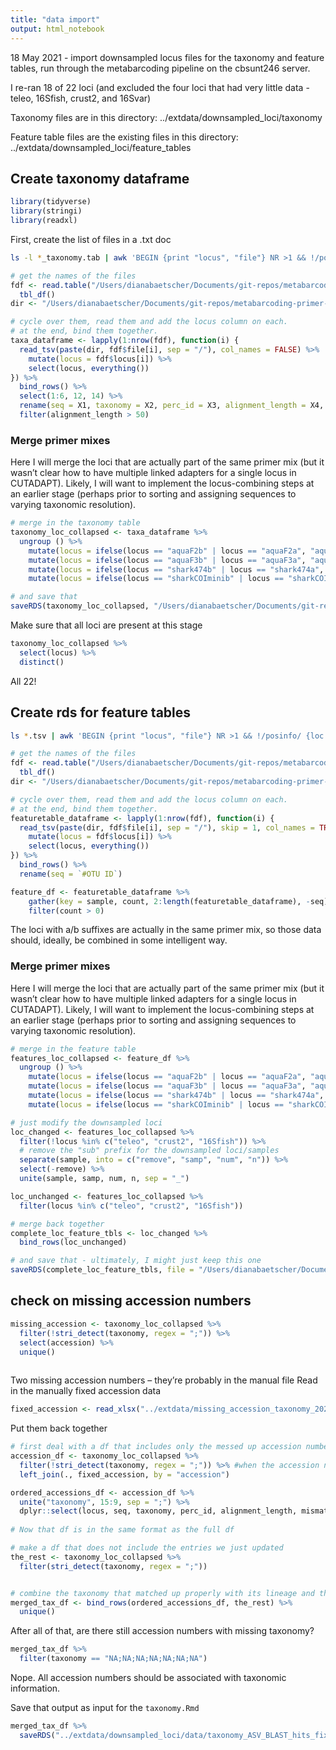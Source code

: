 ```yaml
---
title: "data import"
output: html_notebook
---
```


18 May 2021 - import downsampled locus files for the taxonomy and feature tables, run through the metabarcoding pipeline on the cbsunt246 server.

I re-ran 18 of 22 loci (and excluded the four loci that had very little data - teleo, 16Sfish, crust2, and 16Svar)

Taxonomy files are in this directory:
../extdata/downsampled_loci/taxonomy


Feature table files are the existing files in this directory:
../extdata/downsampled_loci/feature_tables


## Create taxonomy dataframe

```r
library(tidyverse)
library(stringi)
library(readxl)

```


First, create the list of files in a .txt doc
```sh
ls -l *_taxonomy.tab | awk 'BEGIN {print "locus", "file"} NR >1 && !/posinfo/ {num = $NF; gsub(/filename/, "", num); gsub(/[._].*$/, "", num);  print num, $NF}' > ../downsampled_taxonomy-file-list.txt 

```

```r
# get the names of the files
fdf <- read.table("/Users/dianabaetscher/Documents/git-repos/metabarcoding-primer-portfolio/extdata/downsampled_loci/downsampled_taxonomy-file-list.txt", stringsAsFactors = FALSE, header = TRUE) %>%
  tbl_df()
dir <- "/Users/dianabaetscher/Documents/git-repos/metabarcoding-primer-portfolio/extdata/downsampled_loci/taxonomy"

# cycle over them, read them and add the locus column on each.
# at the end, bind them together.
taxa_dataframe <- lapply(1:nrow(fdf), function(i) {
  read_tsv(paste(dir, fdf$file[i], sep = "/"), col_names = FALSE) %>%
    mutate(locus = fdf$locus[i]) %>%
    select(locus, everything())
}) %>%
  bind_rows() %>%
  select(1:6, 12, 14) %>%
  rename(seq = X1, taxonomy = X2, perc_id = X3, alignment_length = X4, mismatches = X5, eval = X11, accession = X13) %>%
  filter(alignment_length > 50)

```



### Merge primer mixes

Here I will merge the loci that are actually part of the same primer mix (but it wasn't clear how to have multiple linked adapters for a single locus in CUTADAPT). Likely, I will want to implement the locus-combining steps at an earlier stage (perhaps prior to sorting and assigning sequences to varying taxonomic resolution).

```r
# merge in the taxonomy table
taxonomy_loc_collapsed <- taxa_dataframe %>%
  ungroup () %>%
    mutate(locus = ifelse(locus == "aquaF2b" | locus == "aquaF2a", "aquaF2", locus)) %>%
    mutate(locus = ifelse(locus == "aquaF3b" | locus == "aquaF3a", "aquaF3", locus)) %>%
    mutate(locus = ifelse(locus == "shark474b" | locus == "shark474a", "shark474", locus)) %>%
    mutate(locus = ifelse(locus == "sharkCOIminib" | locus == "sharkCOIminia", "sharkCOImini", locus)) 

# and save that
saveRDS(taxonomy_loc_collapsed, "/Users/dianabaetscher/Documents/git-repos/metabarcoding-primer-portfolio/extdata/downsampled_loci/data/downsampled_taxonomy_df.rds", compress = "xz")

```

Make sure that all loci are present at this stage
```r
taxonomy_loc_collapsed %>%
  select(locus) %>%
  distinct()

```
All 22!

## Create rds for feature tables

```sh
ls *.tsv | awk 'BEGIN {print "locus", "file"} NR >1 && !/posinfo/ {loc = $NF; gsub(/filename/, "", loc); gsub(/[._].*$/, "", loc);  print loc, $NF}' > ../downsampled_feature-table-file-list.txt 

```


```r
# get the names of the files
fdf <- read.table("/Users/dianabaetscher/Documents/git-repos/metabarcoding-primer-portfolio/extdata/downsampled_loci/downsampled_feature-table-file-list.txt", stringsAsFactors = FALSE, header = TRUE) %>%
  tbl_df()
dir <- "/Users/dianabaetscher/Documents/git-repos/metabarcoding-primer-portfolio/extdata/downsampled_loci/feature_tables"

# cycle over them, read them and add the locus column on each.
# at the end, bind them together.
featuretable_dataframe <- lapply(1:nrow(fdf), function(i) {
  read_tsv(paste(dir, fdf$file[i], sep = "/"), skip = 1, col_names = TRUE) %>%
    mutate(locus = fdf$locus[i]) %>%
    select(locus, everything())
}) %>%
  bind_rows() %>%
  rename(seq = `#OTU ID`) 

feature_df <- featuretable_dataframe %>%
    gather(key = sample, count, 2:length(featuretable_dataframe), -seq) %>%
    filter(count > 0)

```


The loci with a/b suffixes are actually in the same primer mix, so those data should, ideally, be combined in some intelligent way.

### Merge primer mixes

Here I will merge the loci that are actually part of the same primer mix (but it wasn't clear how to have multiple linked adapters for a single locus in CUTADAPT). Likely, I will want to implement the locus-combining steps at an earlier stage (perhaps prior to sorting and assigning sequences to varying taxonomic resolution).
```r
# merge in the feature table
features_loc_collapsed <- feature_df %>%
  ungroup () %>%
    mutate(locus = ifelse(locus == "aquaF2b" | locus == "aquaF2a", "aquaF2", locus)) %>%
    mutate(locus = ifelse(locus == "aquaF3b" | locus == "aquaF3a", "aquaF3", locus)) %>%
    mutate(locus = ifelse(locus == "shark474b" | locus == "shark474a", "shark474", locus)) %>%
    mutate(locus = ifelse(locus == "sharkCOIminib" | locus == "sharkCOIminia", "sharkCOImini", locus)) 

# just modify the downsampled loci
loc_changed <- features_loc_collapsed %>%
  filter(!locus %in% c("teleo", "crust2", "16Sfish")) %>%
  # remove the "sub" prefix for the downsampled loci/samples
  separate(sample, into = c("remove", "samp", "num", "n")) %>%
  select(-remove) %>%
  unite(sample, samp, num, n, sep = "_") 

loc_unchanged <- features_loc_collapsed %>%
  filter(locus %in% c("teleo", "crust2", "16Sfish"))

# merge back together
complete_loc_feature_tbls <- loc_changed %>%
  bind_rows(loc_unchanged) 

# and save that - ultimately, I might just keep this one
saveRDS(complete_loc_feature_tbls, file = "/Users/dianabaetscher/Documents/git-repos/metabarcoding-primer-portfolio/extdata/downsampled_loci/data/downsampled_features_df.rds", compress = "xz")


```


## check on missing accession numbers

```r
missing_accession <- taxonomy_loc_collapsed %>%
  filter(!stri_detect(taxonomy, regex = ";")) %>%
  select(accession) %>%
  unique()
  
```

Two missing accession numbers -- they're probably in the manual file
Read in the manually fixed accession data
```r
fixed_accession <- read_xlsx("../extdata/missing_accession_taxonomy_2020_04_30.xlsx")
```


Put them back together
```r
# first deal with a df that includes only the messed up accession number entries
accession_df <- taxonomy_loc_collapsed %>%
  filter(!stri_detect(taxonomy, regex = ";")) %>% #when the accession num ended up in the taxonomy, there are no ; separators
  left_join(., fixed_accession, by = "accession") 

ordered_accessions_df <- accession_df %>%
  unite("taxonomy", 15:9, sep = ";") %>%
  dplyr::select(locus, seq, taxonomy, perc_id, alignment_length, mismatches, eval, accession)
  
# Now that df is in the same format as the full df

# make a df that does not include the entries we just updated
the_rest <- taxonomy_loc_collapsed %>%
  filter(stri_detect(taxonomy, regex = ";"))


# combine the taxonomy that matched up properly with its lineage and the oddballs that I had to manually import
merged_tax_df <- bind_rows(ordered_accessions_df, the_rest) %>%
  unique()

```
After all of that, are there still accession numbers with missing taxonomy?

```r
merged_tax_df %>%
  filter(taxonomy == "NA;NA;NA;NA;NA;NA;NA")

```
Nope. All accession numbers should be associated with taxonomic information.

Save that output as input for the `taxonomy.Rmd`
```r
merged_tax_df %>% 
  saveRDS("../extdata/downsampled_loci/data/taxonomy_ASV_BLAST_hits_fixed_accession.rds", compress = "xz")

```


